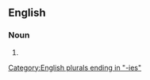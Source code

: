 ==English==

===Noun===
{{head|en|noun form}}

# {{plural of|autarky|lang=en}}

[[Category:English plurals ending in "-ies"]]
